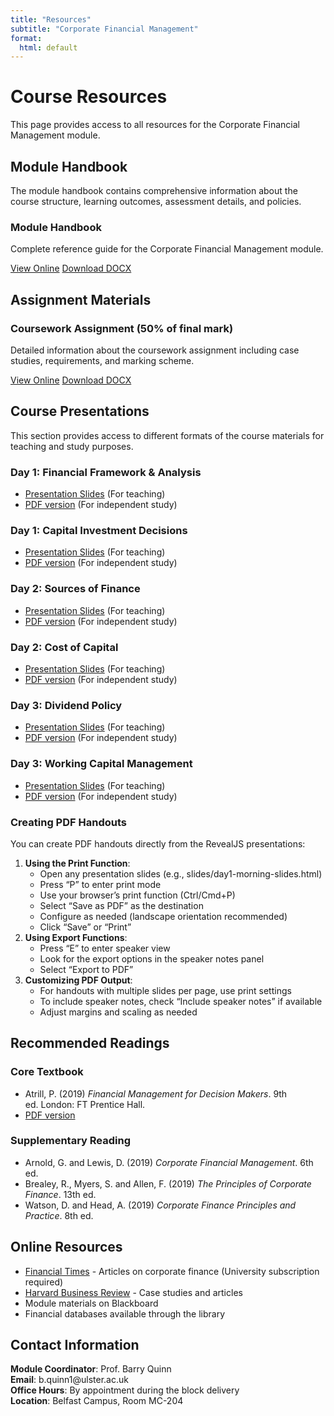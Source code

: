 ```yaml
---
title: "Resources"
subtitle: "Corporate Financial Management"
format: 
  html: default
---
```


# Course Resources

This page provides access to all resources for the Corporate Financial Management module.

## Module Handbook

The module handbook contains comprehensive information about the course structure, learning outcomes, assessment details, and policies.

::: {.resource-card}
### Module Handbook
Complete reference guide for the Corporate Financial Management module.

::: {.button-group}
[View Online](/resources/module-handbook.html){.btn .btn-primary}
[Download DOCX](/resources/module-handbook.docx){.btn .btn-secondary}
:::
:::

## Assignment Materials

::: {.resource-card}
### Coursework Assignment (50% of final mark)
Detailed information about the coursework assignment including case studies, requirements, and marking scheme.

::: {.button-group}
[View Online](/resources/coursework.html){.btn .btn-primary}
[Download DOCX](/resources/coursework.docx){.btn .btn-secondary}
:::
:::

## Course Presentations

This section provides access to different formats of the course materials for teaching and study purposes.

### Day 1: Financial Framework & Analysis

- [Presentation Slides](/slides/day1-morning-slides.html) (For teaching)
- [PDF version](/materials/day1-morning-slides.pdf) (For independent study)

### Day 1: Capital Investment Decisions

- [Presentation Slides](/slides/day1-afternoon-slides.html) (For teaching)
- [PDF version](/materials/day1-afternoon-slides.pdf) (For independent study)

### Day 2: Sources of Finance

- [Presentation Slides](/slides/day2-morning-slides.html) (For teaching)
- [PDF version](/materials/day2-morning-slides.pdf) (For independent study)


### Day 2: Cost of Capital

- [Presentation Slides](/slides/day2-afternoon-slides.html) (For teaching)
- [PDF version](/materials/day2-afternoon-slides.pdf) (For independent study)

### Day 3: Dividend Policy

- [Presentation Slides](/slides/day3-morning-slides.html) (For teaching)
- [PDF version](/materials/day3-morning-slides.pdf) (For independent study)


### Day 3: Working Capital Management

- [Presentation Slides](/slides/day3-afternoon-slides.html) (For teaching)
- [PDF version](/materials/day3-afternoon-slides.pdf) (For independent study)

### Creating PDF Handouts

You can create PDF handouts directly from the RevealJS presentations:

1. **Using the Print Function**:
   - Open any presentation slides (e.g., slides/day1-morning-slides.html)
   - Press "P" to enter print mode
   - Use your browser's print function (Ctrl/Cmd+P)
   - Select "Save as PDF" as the destination
   - Configure as needed (landscape orientation recommended)
   - Click "Save" or "Print"

2. **Using Export Functions**:
   - Press "E" to enter speaker view
   - Look for the export options in the speaker notes panel
   - Select "Export to PDF"

3. **Customizing PDF Output**:
   - For handouts with multiple slides per page, use print settings
   - To include speaker notes, check "Include speaker notes" if available
   - Adjust margins and scaling as needed

## Recommended Readings

### Core Textbook
- Atrill, P. (2019) *Financial Management for Decision Makers*. 9th ed. London: FT Prentice Hall.
- [PDF version](materials/book.pdf)

### Supplementary Reading
- Arnold, G. and Lewis, D. (2019) *Corporate Financial Management*. 6th ed.
- Brealey, R., Myers, S. and Allen, F. (2019) *The Principles of Corporate Finance*. 13th ed.
- Watson, D. and Head, A. (2019) *Corporate Finance Principles and Practice*. 8th ed.

## Online Resources

- [Financial Times](https://www.ft.com/) - Articles on corporate finance (University subscription required)
- [Harvard Business Review](https://hbr.org/) - Case studies and articles
- Module materials on Blackboard
- Financial databases available through the library

## Contact Information

**Module Coordinator**: Prof. Barry Quinn  
**Email**: b.quinn1@ulster.ac.uk  
**Office Hours**: By appointment during the block delivery  
**Location**: Belfast Campus, Room MC-204 